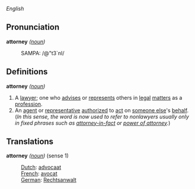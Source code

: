 ''English''

== Pronunciation ==

'''attorney''' ''([[noun]])''
:SAMPA: /@"t3`nI/

== Definitions ==

'''attorney''' ''([[noun]])''
#A [[lawyer]]; one who [[advise]]s or [[represent]]s others in [[legal]] [[matter]]s as a [[profession]].
#An [[agent]] or [[representative]] [[authorize]]d to [[act]] on [[someone else]]'s [[behalf]].  (''In this sense, the word is now used to refer to nonlawyers usually only in fixed phrases such as [[attorney-in-fact]] or [[power of attorney]].'')

== Translations ==

'''attorney''' ''([[noun]])'' (sense 1)
:[[Dutch]]: [[advocaat]]
:[[French]]: [[avocat]]
:[[German]]: [[Rechtsanwalt]]